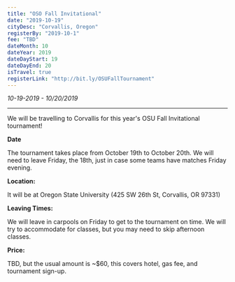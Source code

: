 ```yaml
---
title: "OSO Fall Invitational"
date: "2019-10-19"
cityDesc: "Corvallis, Oregon"
registerBy: "2019-10-1"
fee: "TBD"
dateMonth: 10
dateYear: 2019
dateDayStart: 19
dateDayEnd: 20
isTravel: true
registerLink: "http://bit.ly/OSUFallTournament"
---
```


*10-19-2019 - 10/20/2019*

---

We will be travelling to Corvallis for this year's OSU Fall Invitational tournament!

**Date**

The tournament takes place from October 19th to October 20th. We will need to leave Friday, the 18th, just in case some teams have matches Friday evening.

**Location:**

It will be at Oregon State University (425 SW 26th St, Corvallis, OR 97331)

**Leaving Times:**

We will leave in carpools on Friday to get to the tournament on time. We will try to accommodate for classes, but you may need to skip afternoon classes.

**Price:**

TBD, but the usual amount is ~$60, this covers hotel, gas fee, and tournament sign-up.
